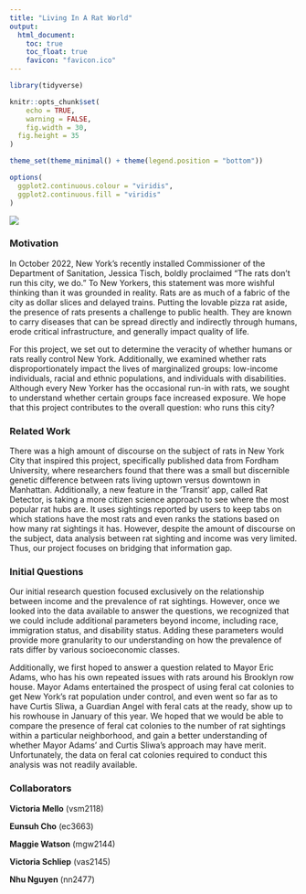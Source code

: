```yaml
---
title: "Living In A Rat World"
output: 
  html_document:
    toc: true
    toc_float: true
    favicon: "favicon.ico"
---
```



```r
library(tidyverse)

knitr::opts_chunk$set(
	echo = TRUE,
	warning = FALSE,
	fig.width = 30, 
  fig.height = 35
)

theme_set(theme_minimal() + theme(legend.position = "bottom"))

options(
  ggplot2.continuous.colour = "viridis",
  ggplot2.continuous.fill = "viridis"
)

```

![](https://animal-human-relationship.pictures-of-cats.org/wp-content/uploads/2023/04/Rats-in-NYC.jpg)

### Motivation
In October 2022, New York’s recently installed Commissioner of the Department of Sanitation, Jessica Tisch, boldly proclaimed “The rats don’t run this city, we do.” To New Yorkers, this statement was more wishful thinking than it was grounded in reality. Rats are as much of a fabric of the city as dollar slices and delayed trains. Putting the lovable pizza rat aside, the presence of rats presents a challenge to public health. They are known to carry diseases that can be spread directly and indirectly through humans, erode critical infrastructure, and generally impact quality of life.  

For this project, we set out to determine the veracity of whether humans or rats really control New York. Additionally, we examined whether rats disproportionately impact the lives of marginalized groups: low-income individuals, racial and ethnic populations, and individuals with disabilities. Although every New Yorker has the occasional run-in with rats, we sought to understand whether certain groups face increased exposure. We hope that this project contributes to the overall question: who runs this city?

### Related Work
There was a high amount of discourse on the subject of rats in New York City that inspired this project, specifically published data from Fordham University, where researchers found that there was a small but discernible genetic difference between rats living uptown versus downtown in Manhattan. Additionally, a new feature in the ‘Transit’ app, called Rat Detector, is taking a more citizen science approach to see where the most popular rat hubs are. It uses sightings reported by users to keep tabs on which stations have the most rats and even ranks the stations based on how many rat sightings it has. However, despite the amount of discourse on the subject, data analysis between rat sighting and income was very limited. Thus, our project focuses on bridging that information gap. 

### Initial Questions
Our initial research question focused exclusively on the relationship between income and the prevalence of rat sightings. However, once we looked into the data available to answer the questions, we recognized that we could include additional parameters beyond income, including race, immigration status, and disability status. Adding these parameters would provide more granularity to our understanding on how the prevalence of rats differ by various socioeconomic classes.

Additionally, we first hoped to answer a question related to Mayor Eric Adams, who has his own repeated issues with rats around his Brooklyn row house. Mayor Adams entertained the prospect of using feral cat colonies to get New York’s rat population under control, and even went so far as to have Curtis Sliwa, a Guardian Angel with feral cats at the ready, show up to his rowhouse in January of this year. We hoped that we would be able to compare the presence of feral cat colonies to the number of rat sightings within a particular neighborhood, and gain a better understanding of whether Mayor Adams’ and Curtis Sliwa’s approach may have merit. Unfortunately, the data on feral cat colonies required to conduct this analysis was not readily available.


### Collaborators 
**Victoria Mello**  (vsm2118)

**Eunsuh Cho** (ec3663)

**Maggie Watson** (mgw2144)

**Victoria Schliep** (vas2145)

**Nhu Nguyen** (nn2477)
